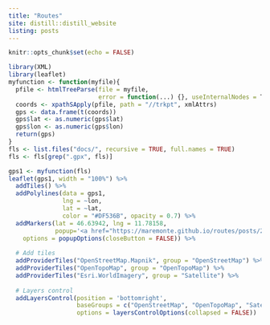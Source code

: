 ```yaml
---
title: "Routes"
site: distill::distill_website
listing: posts
---
```



```r
knitr::opts_chunk$set(echo = FALSE)
```

```r
library(XML)
library(leaflet)
myfunction <- function(myfile){
  pfile <- htmlTreeParse(file = myfile, 
                         error = function(...) {}, useInternalNodes = T)
  coords <- xpathSApply(pfile, path = "//trkpt", xmlAttrs)
  gps <- data.frame(t(coords))
  gps$lat <- as.numeric(gps$lat)
  gps$lon <- as.numeric(gps$lon)
  return(gps)
}
fls <- list.files("docs/", recursive = TRUE, full.names = TRUE)
fls <- fls[grep(".gpx", fls)]

gps1 <- myfunction(fls)
leaflet(gps1, width = "100%") %>% 
  addTiles() %>% 
  addPolylines(data = gps1, 
               lng = ~lon, 
               lat = ~lat,
               color = "#DF536B", opacity = 0.7) %>%
  addMarkers(lat = 46.63942, lng = 11.78158, 
             popup='<a href="https://maremonte.github.io/routes/posts/2022-04-10-kaserillalm/">Kaserill Alm</a>',
    options = popupOptions(closeButton = FALSE)) %>%
  
  # Add tiles
  addProviderTiles("OpenStreetMap.Mapnik", group = "OpenStreetMap") %>%
  addProviderTiles("OpenTopoMap", group = "OpenTopoMap") %>%
  addProviderTiles("Esri.WorldImagery", group = "Satellite") %>%
  
  # Layers control
  addLayersControl(position = 'bottomright',
                   baseGroups = c("OpenStreetMap", "OpenTopoMap", "Satellite"),
                   options = layersControlOptions(collapsed = FALSE)) 

```

